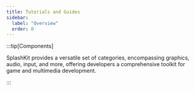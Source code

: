 ```yaml
---
title: Tutorials and Guides
sidebar:
  label: "Overview"
  order: 0
---
```



:::tip[Components]

SplashKit provides a versatile set of categories, encompassing graphics, audio, input, and more, offering developers a comprehensive toolkit for game and multimedia development.

:::


<GuidesList>
</GuidesList>
